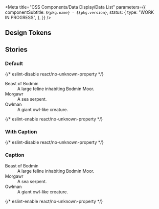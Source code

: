 
<Meta
  title="CSS Components/Data Display/Data List"
  parameters={{
    componentSubtitle: `${pkg.name} - ${pkg.version}`,
    status: {
      type: "WORK IN PROGRESS",
    },
  }}
/>

<Description markdown={readme} />

## Design Tokens

<DesignTokenDocBlock categoryName="Data List" viewType="table" />

## Stories

### Default

<Canvas>
  {/* eslint-disable react/no-unknown-property */}
  <Story name="Default">
    <dl class="denhaag-datalist">
      <dt class="denhaag-datalist__title">Beast of Bodmin</dt>
      <dd class="denhaag-datalist__detail">A large feline inhabiting Bodmin Moor.</dd>
      <dt class="denhaag-datalist__title">Morgawr</dt>
      <dd class="denhaag-datalist__detail">A sea serpent.</dd>
      <dt class="denhaag-datalist__title">Owlman</dt>
      <dd class="denhaag-datalist__detail">A giant owl-like creature.</dd>
    </dl>
  </Story>
  {/* eslint-enable react/no-unknown-property */}
</Canvas>

### With Caption

<Canvas>
  {/* eslint-disable react/no-unknown-property */}
  <Story name="With Caption">
    <h3 class="denhaag-datalist-caption">Caption</h3>
    <dl class="denhaag-datalist">
      <dt class="denhaag-datalist__title">Beast of Bodmin</dt>
      <dd class="denhaag-datalist__detail">A large feline inhabiting Bodmin Moor.</dd>
      <dt class="denhaag-datalist__title">Morgawr</dt>
      <dd class="denhaag-datalist__detail">A sea serpent.</dd>
      <dt class="denhaag-datalist__title">Owlman</dt>
      <dd class="denhaag-datalist__detail">A giant owl-like creature.</dd>
    </dl>
  </Story>
  {/* eslint-enable react/no-unknown-property */}
</Canvas>

